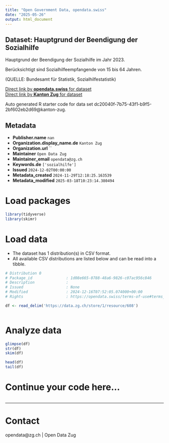 ```yaml
---
title: "Open Government Data, opendata.swiss"
date: "2025-05-26"
output: html_document
---
```


## Dataset: Hauptgrund der Beendigung der Sozialhilfe

Hauptgrund der Beendigung der Sozialhilfe im Jahr 2023.

Berücksichtigt sind Sozialhilfeempfangende von 15 bis 64 Jahren.

(QUELLE: Bundesamt für Statistik, Sozialhilfestatistik)

[Direct link by **opendata.swiss** for dataset](https://opendata.swiss/de/dataset/hauptgrund-der-beeindigung-der-sozialhilfe)<br>
[Direct link by **Kanton Zug** for dataset](https://www.zg.ch/behoerden/gesundheitsdirektion/statistikfachstelle/themen/soziale-sicherheit/sozialhilfe)

Auto generated R starter code for data set dc20040f-7b75-43f1-b9f5-2bf602eb2d69@kanton-zug.

## Metadata

- **Publisher.name** `nan`
- **Organization.display_name.de** `Kanton Zug`
- **Organization.url** ``
- **Maintainer** `Open Data Zug`
- **Maintainer_email** `opendata@zg.ch`
- **Keywords.de** `['sozialhilfe']`
- **Issued** `2024-12-02T00:00:00`
- **Metadata_created** `2024-11-29T12:18:25.163539`
- **Metadata_modified** `2025-03-18T10:23:14.380494`


# Load packages

```r

library(tidyverse)
library(skimr)

```

# Load data

-   The dataset has 1 distribution(s) in CSV format.
-   All available CSV distributions are listed below and can be read into a tibble.

```r

# Distribution 0
# Package_id               : 1d08e665-0788-48a6-9826-c07ac956c846
# Description              : 
# Issued                   : None
# Modified                 : 2024-12-16T07:52:05.074000+00:00
# Rights                   : https://opendata.swiss/terms-of-use#terms_open

df <- read_delim('https://data.zg.ch/store/1/resource/608')



```

# Analyze data

```r

glimpse(df)
str(df)
skim(df)

head(df)
tail(df)

```

# Continue your code here...

```r

```

------------------------------------------------------------------------

# Contact

opendata@zg.ch | Open Data Zug
